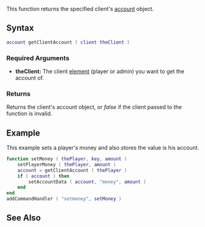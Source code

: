 
{{Server function}}
{{Deprecated|getPlayerAccount|}}

This function returns the specified client's [[/account.md|account]] object.

==Syntax==
<syntaxhighlight lang="lua">
account getClientAccount ( client theClient )
</syntaxhighlight>

===Required Arguments===
* '''theClient:''' The client [[/element.md|element]] (player or admin) you want to get the account of.

===Returns===
Returns the client's account object, or ''false'' if the client passed to the function is invalid.

==Example==
This example sets a player's money and also stores the value is his account.
<syntaxhighlight lang="lua">
function setMoney ( thePlayer, key, amount )
	setPlayerMoney ( thePlayer, amount )
	account = getClientAccount ( thePlayer )
	if ( account ) then
		setAccountData ( account, "money", amount )
	end
end
addCommandHandler ( "setmoney", setMoney )
</syntaxhighlight>

==See Also==
{{Client functions}}